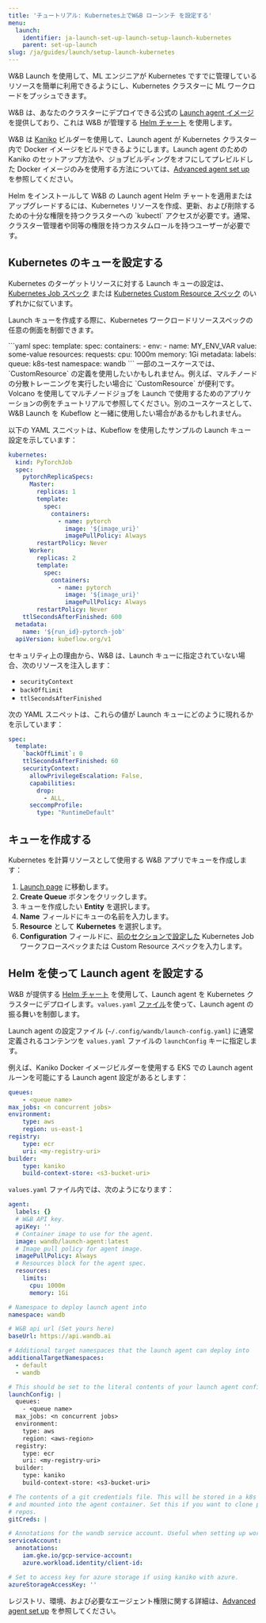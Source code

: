 ```yaml
---
title: 'チュートリアル: Kubernetes上でW&B ローンンチ を設定する'
menu:
  launch:
    identifier: ja-launch-set-up-launch-setup-launch-kubernetes
    parent: set-up-launch
slug: /ja/guides/launch/setup-launch-kubernetes
---
```


W&B Launch を使用して、ML エンジニアが Kubernetes ですでに管理しているリソースを簡単に利用できるようにし、Kubernetes クラスターに ML ワークロードをプッシュできます。

W&B は、あなたのクラスターにデプロイできる公式の [Launch agent イメージ](https://hub.docker.com/r/wandb/launch-agent) を提供しており、これは W&B が管理する [Helm チャート](https://github.com/wandb/helm-charts/tree/main/charts/launch-agent) を使用します。

W&B は [Kaniko](https://github.com/GoogleContainerTools/kaniko) ビルダーを使用して、Launch agent が Kubernetes クラスター内で Docker イメージをビルドできるようにします。Launch agent のための Kaniko のセットアップ方法や、ジョブビルディングをオフにしてプレビルドした Docker イメージのみを使用する方法については、[Advanced agent set up](/ja/./setup-agent-advanced) を参照してください。

<Note>
Helm をインストールして W&B の Launch agent Helm チャートを適用またはアップグレードするには、Kubernetes リソースを作成、更新、および削除するための十分な権限を持つクラスターへの `kubectl` アクセスが必要です。通常、クラスター管理者や同等の権限を持つカスタムロールを持つユーザーが必要です。
</Note>

## Kubernetes のキューを設定する

Kubernetes のターゲットリソースに対する Launch キューの設定は、[Kubernetes Job スペック](https://kubernetes.io/docs/concepts/workloads/controllers/job/) または [Kubernetes Custom Resource スペック](https://kubernetes.io/docs/concepts/extend-kubernetes/api-extension/custom-resources/) のいずれかに似ています。

Launch キューを作成する際に、Kubernetes ワークロードリソーススペックの任意の側面を制御できます。

<Tabs>
<Tab title="Tab">
```yaml
spec:
  template:
    spec:
      containers:
        - env:
            - name: MY_ENV_VAR
              value: some-value
          resources:
            requests:
              cpu: 1000m
              memory: 1Gi
metadata:
  labels:
    queue: k8s-test
namespace: wandb
```
</Tab>
<Tab title="Tab">
一部のユースケースでは、`CustomResource` の定義を使用したいかもしれません。例えば、マルチノードの分散トレーニングを実行したい場合に `CustomResource` が便利です。Volcano を使用してマルチノードジョブを Launch で使用するためのアプリケーションの例をチュートリアルで参照してください。別のユースケースとして、W&B Launch を Kubeflow と一緒に使用したい場合があるかもしれません。

以下の YAML スニペットは、Kubeflow を使用したサンプルの Launch キュー設定を示しています：

```yaml
kubernetes:
  kind: PyTorchJob
  spec:
    pytorchReplicaSpecs:
      Master:
        replicas: 1
        template:
          spec:
            containers:
              - name: pytorch
                image: '${image_uri}'
                imagePullPolicy: Always
        restartPolicy: Never
      Worker:
        replicas: 2
        template:
          spec:
            containers:
              - name: pytorch
                image: '${image_uri}'
                imagePullPolicy: Always
        restartPolicy: Never
    ttlSecondsAfterFinished: 600
  metadata:
    name: '${run_id}-pytorch-job'
  apiVersion: kubeflow.org/v1
```
</Tab>
</Tabs>

セキュリティ上の理由から、W&B は、Launch キューに指定されていない場合、次のリソースを注入します：

- `securityContext`
- `backOffLimit`
- `ttlSecondsAfterFinished`

次の YAML スニペットは、これらの値が Launch キューにどのように現れるかを示しています：

```yaml title="example-spec.yaml"
spec:
  template:
    `backOffLimit`: 0
    ttlSecondsAfterFinished: 60
    securityContext:
      allowPrivilegeEscalation: False,
      capabilities:
        drop:
          - ALL,
      seccompProfile:
        type: "RuntimeDefault"
```

## キューを作成する

Kubernetes を計算リソースとして使用する W&B アプリでキューを作成します：

1. [Launch page](https://wandb.ai/launch) に移動します。
2. **Create Queue** ボタンをクリックします。
3. キューを作成したい **Entity** を選択します。
4. **Name** フィールドにキューの名前を入力します。
5. **Resource** として **Kubernetes** を選択します。
6. **Configuration** フィールドに、[前のセクションで設定した](#configure-a-queue-for-kubernetes) Kubernetes Job ワークフロースペックまたは Custom Resource スペックを入力します。

## Helm を使って Launch agent を設定する

W&B が提供する [Helm チャート](https://github.com/wandb/helm-charts/tree/main/charts/launch-agent) を使用して、Launch agent を Kubernetes クラスターにデプロイします。`values.yaml` [ファイル](https://github.com/wandb/helm-charts/blob/main/charts/launch-agent/values.yaml)を使って、Launch agent の振る舞いを制御します。

Launch agent の設定ファイル (`~/.config/wandb/launch-config.yaml`) に通常定義されるコンテンツを `values.yaml` ファイルの `launchConfig` キーに指定します。

例えば、Kaniko Docker イメージビルダーを使用する EKS での Launch agent ルーンを可能にする Launch agent 設定があるとします：

```yaml title="launch-config.yaml"
queues:
	- <queue name>
max_jobs: <n concurrent jobs>
environment:
	type: aws
	region: us-east-1
registry:
	type: ecr
	uri: <my-registry-uri>
builder:
	type: kaniko
	build-context-store: <s3-bucket-uri>
```

`values.yaml` ファイル内では、次のようになります：

```yaml title="values.yaml"
agent:
  labels: {}
  # W&B API key.
  apiKey: ''
  # Container image to use for the agent.
  image: wandb/launch-agent:latest
  # Image pull policy for agent image.
  imagePullPolicy: Always
  # Resources block for the agent spec.
  resources:
    limits:
      cpu: 1000m
      memory: 1Gi

# Namespace to deploy launch agent into
namespace: wandb

# W&B api url (Set yours here)
baseUrl: https://api.wandb.ai

# Additional target namespaces that the launch agent can deploy into
additionalTargetNamespaces:
  - default
  - wandb

# This should be set to the literal contents of your launch agent config.
launchConfig: |
  queues:
    - <queue name>
  max_jobs: <n concurrent jobs>
  environment:
    type: aws
    region: <aws-region>
  registry:
    type: ecr
    uri: <my-registry-uri>
  builder:
    type: kaniko
    build-context-store: <s3-bucket-uri>

# The contents of a git credentials file. This will be stored in a k8s secret
# and mounted into the agent container. Set this if you want to clone private
# repos.
gitCreds: |

# Annotations for the wandb service account. Useful when setting up workload identity on gcp.
serviceAccount:
  annotations:
    iam.gke.io/gcp-service-account:
    azure.workload.identity/client-id:

# Set to access key for azure storage if using kaniko with azure.
azureStorageAccessKey: ''
```

レジストリ、環境、および必要なエージェント権限に関する詳細は、[Advanced agent set up](/ja/./setup-agent-advanced) を参照してください。